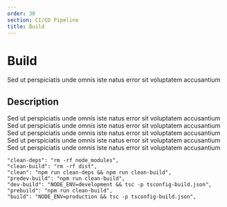 ```yaml
---
order: 30
section: CI/CD Pipeline
title: Build
---
```


# Build

Sed ut perspiciatis unde omnis iste natus error sit voluptatem accusantium

## Description

Sed ut perspiciatis unde omnis iste natus error sit voluptatem accusantium
Sed ut perspiciatis unde omnis iste natus error sit voluptatem accusantium
Sed ut perspiciatis unde omnis iste natus error sit voluptatem accusantium
Sed ut perspiciatis unde omnis iste natus error sit voluptatem accusantium
Sed ut perspiciatis unde omnis iste natus error sit voluptatem accusantium

```
"clean-deps": "rm -rf node_modules",
"clean-build": "rm -rf dist",
"clean": "npm run clean-deps && npm run clean-build",
"predev-build": "npm run clean-build",
"dev-build": "NODE_ENV=development && tsc -p tsconfig-build.json",
"prebuild": "npm run clean-build",
"build": "NODE_ENV=production && tsc -p tsconfig-build.json",
```
